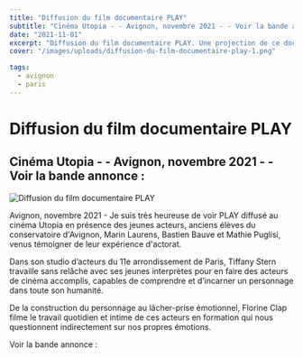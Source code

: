 ```yaml
---
title: "Diffusion du film documentaire PLAY"
subtitle: "Cinéma Utopia - - Avignon, novembre 2021 - - Voir la bande annonce :"
date: "2021-11-01"
excerpt: "Diffusion du film documentaire PLAY. Une projection de ce documentaire sur le travail des acteurs."
cover: "/images/uploads/diffusion-du-film-documentaire-play-1.png"

tags:
  - avignon
  - paris
---
```


# Diffusion du film documentaire PLAY

## Cinéma Utopia - - Avignon, novembre 2021 - - Voir la bande annonce :

![Diffusion du film documentaire PLAY](/images/uploads/diffusion-du-film-documentaire-play-1.png)

Avignon, novembre 2021 - Je suis très heureuse de voir PLAY diffusé au cinéma Utopia en présence des jeunes acteurs, anciens élèves du conservatoire d'Avignon, Marin Laurens, Bastien Bauve et Mathie Puglisi, venus témoigner de leur expérience d'actorat.

Dans son studio d’acteurs du 11e arrondissement de Paris, Tiffany Stern travaille sans relâche avec ses jeunes interprètes pour en faire des acteurs de cinéma accomplis, capables de comprendre et d’incarner un personnage dans toute son humanité.

De la construction du personnage au lâcher-prise émotionnel, Florine Clap filme le travail quotidien et intime de ces acteurs en formation qui nous questionnent indirectement sur nos propres émotions.

Voir la bande annonce :
